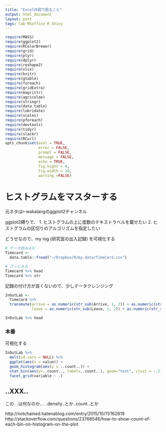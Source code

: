 ```yaml
---
title: "Excel作図で困ること"
output: html_document
layout: post
tags: lab MSoffice R Shiny
---
```


```r
require(MASS)
require(ggplot2)
require(RColorBrewer) 
require(grid)
require(plyr)
require(dplyr)
require(reshape2)
require(xlsx)
require(knitr)
require(gtable)
require(foreach)
require(gridExtra)
require(magrittr)
require(agricolae)
require(stringr)
require(data.table)
require(lubridate)
require(scales)
require(pforeach)
require(devtools)
require(tidyr)
require(slackr)
require(RCurl)
opts_chunk$set(eval = TRUE,
               error = FALSE,
               prompt = FALSE,
               message = FALSE,
               echo = TRUE,
               fig.hight = 4,
               fig.width = 10,
               warning =FALSE)
```

# ヒストグラムをマスターする
元ネタはr-wakalangのggplot2チャンネル


ggplot2縛りで、
1. ヒストグラムの上に度数のテキストラベルを載せたい
2. ヒストグラムの区切りのアルゴリズムを指定したい


どうせなので、my log (研究室の出入記録) を可視化する
```r
# データ読み込む
Timecard <-
  data.table::fread("~/Dropbox/R/my.data/TimeCard.csv")

# ざっとみる
Timecard %>% head
Timecard %>% str
```

記録の付け方が良くないので、少しデータクレンジング

```r
InOutLab <-
  Timecard %>%
  transmute(arrive = as.numeric(str_sub(Arrive, 1, 2)) + as.numeric(str_sub(Arrive, 4, 5)) / 60,
            leave = as.numeric(str_sub(Leave, 1, 2)) + as.numeric(str_sub(Leave, 4, 5)) / 60)

InOutLab %>% head
```

### 本番
可視化する
```r
InOutLab %>%
  melt(id.vars = NULL) %>%
  ggplot(aes(x = value)) + 
  geom_histogram(aes(y = ..count..)) +
  stat_bin(aes(y=..count.., label=..count..), geom="text", vjust = -.5) +
  facet_grid(variable ~ .)
```

## ..XXX..
この`..`は何なのか...
..density..とか..count..とか

http://notchained.hatenablog.com/entry/2015/10/11/162819
http://stackoverflow.com/questions/23768546/how-to-show-count-of-each-bin-on-histogram-on-the-plot